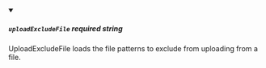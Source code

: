 
<details className="config-field" data-expandable="false" open>
<summary>

##### `uploadExcludeFile` <span class="config-field-required" data-required="false">required</span> <span class="config-field-type">string</span> <span class="config-field-default"></span> <span class="config-field-enum"></span>

UploadExcludeFile loads the file patterns to exclude from uploading from a file.

</summary>



</details>
